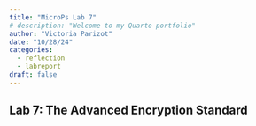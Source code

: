 ```yaml
---
title: "MicroPs Lab 7"
# description: "Welcome to my Quarto portfolio"
author: "Victoria Parizot"
date: "10/28/24"
categories:
  - reflection
  - labreport
draft: false
---
```

## Lab 7: The Advanced Encryption Standard
